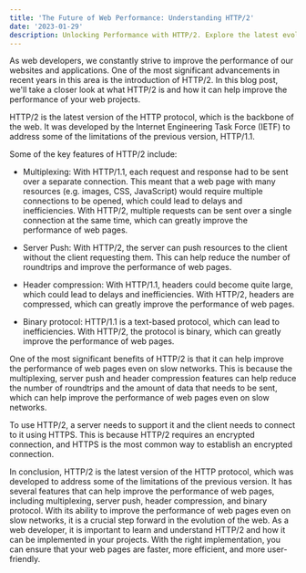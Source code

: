 ```yaml
---
title: 'The Future of Web Performance: Understanding HTTP/2'
date: '2023-01-29'
description: Unlocking Performance with HTTP/2. Explore the latest evolution of the HTTP protocol, its powerful features like multiplexing, server push, header compression, and binary protocol.
---
```


As web developers, we constantly strive to improve the performance of our websites and applications. One of the most significant advancements in recent years in this area is the introduction of HTTP/2. In this blog post, we'll take a closer look at what HTTP/2 is and how it can help improve the performance of your web projects.

HTTP/2 is the latest version of the HTTP protocol, which is the backbone of the web. It was developed by the Internet Engineering Task Force (IETF) to address some of the limitations of the previous version, HTTP/1.1.

Some of the key features of HTTP/2 include:

- Multiplexing: With HTTP/1.1, each request and response had to be sent over a separate connection. This meant that a web page with many resources (e.g. images, CSS, JavaScript) would require multiple connections to be opened, which could lead to delays and inefficiencies. With HTTP/2, multiple requests can be sent over a single connection at the same time, which can greatly improve the performance of web pages.

- Server Push: With HTTP/2, the server can push resources to the client without the client requesting them. This can help reduce the number of roundtrips and improve the performance of web pages.

- Header compression: With HTTP/1.1, headers could become quite large, which could lead to delays and inefficiencies. With HTTP/2, headers are compressed, which can greatly improve the performance of web pages.

- Binary protocol: HTTP/1.1 is a text-based protocol, which can lead to inefficiencies. With HTTP/2, the protocol is binary, which can greatly improve the performance of web pages.

One of the most significant benefits of HTTP/2 is that it can help improve the performance of web pages even on slow networks. This is because the multiplexing, server push and header compression features can help reduce the number of roundtrips and the amount of data that needs to be sent, which can help improve the performance of web pages even on slow networks.

To use HTTP/2, a server needs to support it and the client needs to connect to it using HTTPS. This is because HTTP/2 requires an encrypted connection, and HTTPS is the most common way to establish an encrypted connection.

In conclusion, HTTP/2 is the latest version of the HTTP protocol, which was developed to address some of the limitations of the previous version. It has several features that can help improve the performance of web pages, including multiplexing, server push, header compression, and binary protocol. With its ability to improve the performance of web pages even on slow networks, it is a crucial step forward in the evolution of the web. As a web developer, it is important to learn and understand HTTP/2 and how it can be implemented in your projects. With the right implementation, you can ensure that your web pages are faster, more efficient, and more user-friendly.

